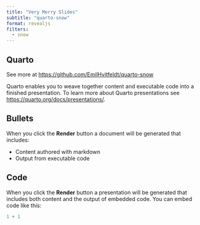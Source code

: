 ```yaml
---
title: "Very Merry Slides"
subtitle: "quarto-snow"
format: revealjs
filters:
  - snow
---
```


## Quarto

See more at <https://github.com/EmilHvitfeldt/quarto-snow>

Quarto enables you to weave together content and executable code into a finished presentation. To learn more about Quarto presentations see <https://quarto.org/docs/presentations/>.

## Bullets

When you click the **Render** button a document will be generated that includes:

-   Content authored with markdown
-   Output from executable code

## Code

When you click the **Render** button a presentation will be generated that includes both content and the output of embedded code. You can embed code like this:

```r
1 + 1
```


